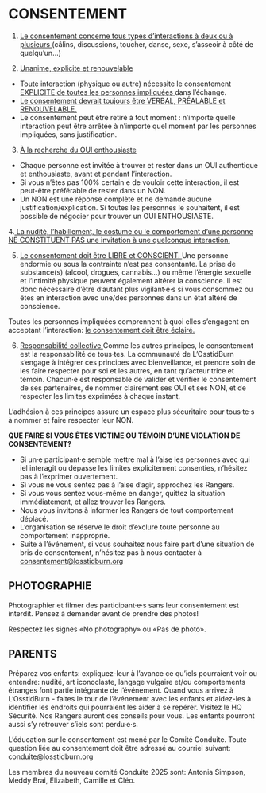 # CONSENTEMENT {-}

1.  <span style="text-decoration:underline">Le consentement concerne tous types d’interactions à deux ou à plusieurs </span>(câlins, discussions, toucher, danse, sexe, s’asseoir à côté de quelqu’un...) 


2. <span style="text-decoration:underline">Unanime, explicite et renouvelable </span>
  
  
* Toute interaction (physique ou autre) nécessite le consentement <span style="text-decoration:underline"> EXPLICITE de toutes les  personnes impliquées </span> dans l’échange.  
* <span style="text-decoration:underline">  Le consentement devrait toujours être VERBAL, PRÉALABLE et RENOUVELABLE. </span> 
* Le consentement peut être retiré à tout moment : n’importe quelle interaction peut être  arrêtée à n’importe quel moment par les personnes impliquées, sans justification. 


3. <span style="text-decoration:underline"> À la recherche du OUI enthousiaste </span> 
  
* Chaque personne est invitée à trouver et rester dans un OUI authentique et enthousiaste,  avant et pendant l’interaction. 
* Si vous n’êtes pas 100% certain·e de vouloir cette interaction, il est peut-être préférable de rester dans un NON.
* Un NON est une réponse complète et ne demande aucune justification/explication. Si  toutes les personnes le souhaitent, il est possible de négocier pour trouver un OUI ENTHOUSIASTE. 


4.<span style="text-decoration:underline">  La nudité, l’habillement, le costume ou le comportement d’une personne NE CONSTITUENT PAS une invitation à une quelconque interaction. </span> 
  
  
5. <span style="text-decoration:underline">  Le consentement doit être LIBRE et CONSCIENT. </span> 
Une personne endormie ou sous la contrainte n’est pas consentante. La prise de substance(s)  (alcool, drogues, cannabis…) ou même l’énergie sexuelle et l’intimité physique peuvent également altérer la conscience. Il est donc nécessaire d’être d’autant plus vigilant·e·s si vous  consommez ou êtes en interaction avec une/des personnes dans un état altéré de conscience.  

Toutes les personnes impliquées comprennent à quoi elles s’engagent en acceptant l'interaction: <span style="text-decoration:underline"> le consentement doit être éclairé. </span> 


6. <span style="text-decoration:underline"> Responsabilité collective </span> 
Comme les autres principes, le consentement est la responsabilité de tous·tes. La communauté de L’OsstidBurn s’engage à intégrer ces principes avec bienveillance, et prendre soin de les faire respecter pour soi et les autres, en tant qu’acteur·trice et témoin. Chacun·e est responsable de valider et vérifier le consentement de ses partenaires, de nommer clairement ses OUI et ses NON, et de respecter les limites exprimées à chaque instant.  


L’adhésion à ces principes assure un espace plus sécuritaire pour tous·te·s à nommer et faire respecter leur NON. 


**QUE FAIRE SI VOUS ÊTES VICTIME OU TÉMOIN D’UNE VIOLATION DE CONSENTEMENT?**

* Si un·e participant·e semble mettre mal à l’aise les personnes avec qui iel interagit ou dépasse les limites explicitement consenties, n’hésitez pas à l’exprimer ouvertement. 
* Si vous ne vous sentez pas à l’aise d’agir, approchez les Rangers.  
* Si vous vous sentez vous-même en danger, quittez  la situation immédiatement, et allez trouver les Rangers. 
* Nous vous invitons à informer les Rangers de tout comportement déplacé. 
* L’organisation se réserve le droit d’exclure toute personne au comportement inapproprié. 
* Suite à l’événement, si vous souhaitez nous faire part d’une situation de bris de consentement, n’hésitez pas à nous contacter à <span style="text-decoration:underline">consentement@losstidburn.org </span> 


<h2><span> PHOTOGRAPHIE  </span></h2>

Photographier et filmer des participant·e·s sans leur consentement est interdit. Pensez à demander avant de prendre des photos! 


Respectez les signes «No photography» ou «Pas de photo». 


<h2><span> PARENTS  </span></h2>

Préparez vos enfants: expliquez-leur à l’avance ce qu’iels pourraient voir ou entendre: nudité, art iconoclaste, langage vulgaire et/ou comportements étranges font partie intégrante de l'événement. 
Quand vous arrivez à L’OsstidBurn - faites le tour de l’événement avec les enfants et aidez-les à identifier les endroits qui pourraient les aider à se repérer. Visitez le HQ Sécurité. Nos Rangers auront des conseils pour vous. Les enfants pourront aussi s’y retrouver s’iels sont perdu·e·s. 

L'éducation sur le consentement est mené par le Comité Conduite.
Toute question liée au consentement doit être adressé au courriel suivant: conduite@losstidburn.org 

Les membres du nouveau comité Conduite 2025 sont: Antonia Simpson, Meddy Brai, Elizabeth, Camille et Cléo.

